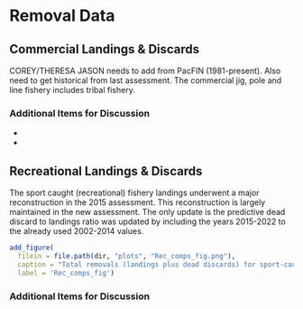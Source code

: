 # Removal Data

## Commercial Landings & Discards

COREY/THERESA
JASON needs to add from PacFIN (1981-present). Also need to get historical from last assessment.
The commercial jig, pole and line fishery includes tribal fishery.

### Additional Items for Discussion

* 
* 

## Recreational Landings & Discards

The sport caught (recreational) fishery landings underwent a major reconstruction in the 2015 assessment. This reconstruction is largely maintained in the new assessment. The only update is the predictive dead discard to landings ratio was updated by including the years 2015-2022 to the already used 2002-2014 values.  

```r
add_figure(
  filein = file.path(dir, "plots", "Rec_comps_fig.png"), 
  caption = "Total removals (landings plus dead discards) for sport-caught black rockfish used in the 2015 versus those proposed in the 2023 assessment.",
  label = 'Rec_comps_fig')

``` 

### Additional Items for Discussion

